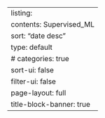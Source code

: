 ---
listing:
  contents: Supervised_ML
  sort: "date desc"
  type: default
  # categories: true
  sort-ui: false
  filter-ui: false
page-layout: full
title-block-banner: true
---